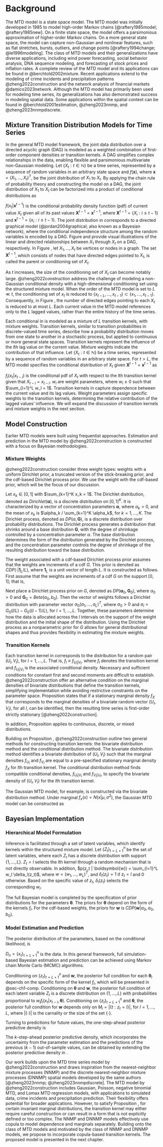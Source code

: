 # Background {#sec-ch1-background}

The MTD model is a state space model. The MTD model was initially developed in 1985 to model high-order Markov chains [@raftery1985model; @raftery1985new]. On a finite state space, the model offers a parsimonious approximation of higher-order Markov chains. On a more general state space, the model can capture non-Gaussian and nonlinear features, such as flat stretches, bursts, outliers, and change points [@raftery1994change; @le1996modeling]. The class of MTD models and their generalizations have diverse applications, including wind power forecasting, social behavior analysis, DNA sequence modeling, and forecasting of stock prices and inflation rates. A complete review of the MTD model and its applications can be found in @berchtold2002mixture. Recent applications extend to the modeling of crime incidents and precipitation patterns @zheng2022construction and the network analysis of financial markets @damico2023network. Although the MTD model has primarily been used for modeling time series, its generalizations has also demonstrated success in modeling spatial data. Some applications within the spatial context can be found in @berchtold2001estimation, @zheng2023nnmp, and @zheng2023nnmpdiscrete. 

## Mixture Transition Distribution Models for Time Series {#mixturetransitiondistributionmodels}

In the general MTD model framework, the joint data distribution over a directed acyclic graph (DAG) is modeled as a weighted combination of first-order component densities or transition kernels. A DAG simplifies complex relationships in the data, enabling flexible and parsimonious  multivariate non-Gaussian modeling. Let $\{ X_t: t \in \mathbb{N} \}$ be a time series, represented by a sequence of random variables in an arbitrary state space and $f(\textbf{x})$, where $\textbf{x} = {(X_1,..., X_t)}^T$, be the joint distribution of $X_1$ to $X_t$. By applying the chain rule of probability theory and constructing the model on a DAG, the joint distribution of $X_1$ to $X_t$ can be factorized into a product of conditional distributions as
```{=latex}
\begin{equation}
f(\textbf{x}) = f(x_1) \prod_{t=2}^t f(x_t | \textbf{x}^{t-1}). 
\label{eq:joint_distribution}
\end{equation}
```

$f(x_t | \textbf{x}^{t-1})$ is the conditional probability density function (pdf) of current value $X_t$ given all of its past values $\textbf{X}^{t-1} = \textbf{x}^{t-1}$, where $\textbf{X}^{t-1} = \{X_i: i \leq t - 1 \}$ and $\textbf{x}^{t-1} = \{x_i: i \leq t - 1 \}$. The joint distribution in \eqref{eq:joint_distribution} corresponds to a directed graphical model (@jordan2004graphical; also known as a Bayesian network), where the conditional independence structure among the random variables is encoded by a DAG. Figure \ref{Linear} and \ref{DAG} provide visual illustrations of the linear and directed relationships between $X_1$ through $X_t$ on a DAG, respectively. In Figure \ref{DAG}, let $X_1, ..., X_t$ be vertices or nodes in a graph. The set $\textbf{X}^{t-1}$, which consists of nodes that have directed edges pointed to $X_t$, is called the parent or conditioning set of $X_t$. 

```{=latex}
% Figure 1
\begin{figure}[htbp]  % Figure environment for adding caption
    \centering     % Center the diagram
    \begin{tikzpicture}[
    item/.style={circle, draw, thick, align=center},  % Style for the nodes (circles)
    itemc/.style={item, on chain, join},             % Style for the nodes in the chain
    start chain=going right,                         % Nodes arranged horizontally
    every join/.style={very thick}           % Style for the arrows (very thick, with arrowheads)
    ]

    % Define the chain of nodes X1 to X4
    \node[itemc] (X1) {$X_1$};
    \node[itemc] (X2) {$X_2$};
    \node[itemc] (X3) {$X_3$};
    \node[itemc] (X4) {$X_4$};
    \node[itemc] (X5) {$X_5$};

    % Add nodes for ... X_t
    \node[right=1em of X5] (dots) {$\dots$};
    \node[item, right=1em of dots] (Xt) {$X_t$}; 

    \end{tikzpicture}
    \caption{Relationships between $X_1, X_2, X_3, X_4, X_5, ..., X_t$. The joint distribution is $f(\textbf{x}) = f(x_1, x_2, x_3, ..., x_t)$.}
    \label{Linear}
\end{figure}
```

```{=latex}
% Figure 2
\begin{figure}[htbp]  
    \centering  
    \begin{tikzpicture}[
    item/.style={circle, draw, thick, align=center},  % Style for the nodes (circles)
    itemc/.style={item, on chain, join},             % Style for the nodes in the chain
    start chain=going right,                         % Nodes arranged horizontally
    every join/.style={very thick},          % Style for the straight arrows
    >={stealth}                                      % Arrowhead style
    ]

    % Define the chain of nodes X1 to X5
    \node[itemc] (X1) {$X_1$};
    \node[itemc] (X2) {$X_2$};
    \node[itemc] (X3) {$X_3$};
    \node[itemc] (X4) {$X_4$};
    \node[itemc] (X5) {$X_5$};

    % Add nodes for ... X_t
    \node[right=1em of X5] (dots) {$\dots$};
    \node[item, right=1em of dots] (Xt) {$X_t$}; 

    % Add curved arrows for the directed relationships
    % X5 has arrows from X1, X2, X3, and X4
    \draw[->, bend left=20, very thick] (X1) to (X5);
    \draw[->, bend left=30, very thick] (X2) to (X5);
    \draw[->, bend left=40, very thick] (X3) to (X5);
    \draw[->, bend left=50, very thick] (X4) to (X5);

    % X4 has arrows from X1, X2, and X3
    \draw[->, bend left=20, very thick] (X1) to (X4);
    \draw[->, bend left=30, very thick] (X2) to (X4);
    \draw[->, bend left=40, very thick] (X3) to (X4);

    % X3 has arrows from X1 and X2
    \draw[->, bend left=30, very thick] (X1) to (X3);
    \draw[->, bend left=40, very thick] (X2) to (X3);

    % X2 has an arrow from X1
    \draw[->, bend left=40, very thick] (X1) to (X2);

    \end{tikzpicture}
    \caption{Directed relationships between $X_1, X_2, X_3, X_4, X_5, ..., X_t$ on a DAG. The joint distribution is factored as $f(\textbf{x}) = f(x_1) f(x_2 | x_1) f(x_3 | x_1, x_2) \cdots f(x_t | x_1, ..., x_{t-1})$.}
    \label{DAG}
\end{figure}
```

As $t$ increases, the size of the conditioning set of $X_t$ can become notably large. @zheng2022construction address the challenge of modeling a non-Gaussian conditional density with a high-dimensional conditioning set using the structured mixture model. When the order of the MTD model is set to $L \ll t$, the conditioning set of $x_t$ is reduced to $\{x_{t-L}, ..., x_{t-1} \} \subset \{x_1, ..., x_{t-1}\}$. Consequently, in Figure \ref{DAG}, the number of directed edges pointing to each $X_t$ is reduced to at most $L$. Each current value in the MTD model references only to the $L$ lagged values, rather than the entire history of the time series. 

Each conditional in \eqref{eq:joint_distribution} is modeled as a mixture of $L$ transition kernels, with mixture weights. Transition kernels, similar to transition probabilities in discrete-valued time series, describe how a probability distribution moves from one state to another in a stochastic process, but applied to continuous or more general state spaces. Transition kernels represent the influence of the $l$th lag value on the current value. Mixture weights indicate the contribution of that influence. Let $\{ X_t: t \in \mathbb{N} \}$ be a time series, represented by a sequence of random variables in an arbitrary state space. For $t > L$, the MTD model specifies the conditional distribution of $X_t$ given $\textbf{X}^{t-1} = \textbf{x}^{t-1}$ as 
```{=latex}
\begin{equation}
f(x_t | \textbf{x}^{t-1}) = \sum_{l=1}^L w_l f_l (x_t | x_{t-l}).
\label{eq:cond_distribution}
\end{equation}
```

$f_l (x_t | x_{t-l})$ is the conditional pdf of $X_t$ with respect to the $l$th transition kernel given that ${X}_{t-l} = {x}_{t-l}$. $w_l$ are weight parameters, where $w_l \geq 0$ such that $\sum_{l=1}^L w_l = 1$. Transition kernels in \eqref{eq:cond_distribution} capture dependence between the current value and its lag values. Weight parameters assign specific weights to the transition kernels, determining the relative contribution of the lagged values' influence. We will expand the discussion of transition kernels and mixture weights in the next section.

## Model Construction {#modelconstruction}

Earlier MTD models were built using frequentist approaches. Estimation and prediction in the MTD model by @zheng2022construction is constructed with a focus on Bayesian methodologies.

### Mixture Weights {#mixtureweight}

@zheng2022construction consider three weight types: weights with a uniform Dirichlet prior, a truncated version of the stick-breaking prior, and the cdf-based Dirichlet process prior. We use the weight with the cdf-based prior, which will be the focus of our discussion.

Let $x_k \in [0, 1]$ with 
$\sum_{k=1}^K x_k = 1$. The Dirichlet distribution, denoted as $Dirichlet(\boldsymbol{\alpha})$, is a discrete distribution on $[0, 1]^K$. It is characterized by a vector of concentration parameters $\boldsymbol{\alpha}$, where $\alpha_k > 0$, and the mean of $x_k$ is $\alpha_k / \sum_{k=1}^K \alpha_k$, for $k=1,...,K$. The Dirichlet process, denoted as $DP(\alpha, \boldsymbol{G})$, is a discrete distribution over probability distributions. The Dirichlet process generates a distribution that shrinks around a base distribution $\boldsymbol{G}$, with the degree of shrinkage controlled by a concentration parameter $\alpha$. The base distribution determines the form of the distribution generated by the Dirichlet process, and the concentration parameter controls the degree of shrinkage of the resulting distribution toward the base distribution. 

The weight associated with a cdf-based Dirichlet process prior assumes that the weights are increments of a cdf $G$. This prior is denoted as $CDP(\cdot | \boldsymbol{1}_L / L)$, where $\boldsymbol{1}_L$ is a unit vector of length $L$. It is constructed as follows. First assume that the weights are increments of a cdf $G$ on the support $[0,1]$; that is,
```{=latex} 
\begin{equation}
w_l = G(l/L) - G((l - 1)/L), \quad l = 1,..., L.   
\end{equation}
```

Next place a Dirichlet process prior on $G$, denoted as $DP(\boldsymbol{\alpha}_0, \boldsymbol{G}_0)$, where $\alpha_0 > 0$ and $\boldsymbol{G}_0 = Beta(a_0, b_0)$. Then the vector of weights follows a Dirichlet distribution with parameter vector $\alpha_0 {(a_1, ..., a_L)}^T$, where $\alpha_0 > 0$ and $a_l = G_0(l/L) - G_0((l - 1)/L)$, for $l = 1,..., L$. Together, these parameters determine how the data is allocated across the $l$ intervals on the support of the weight distribution and the initial shape of the distribution. Using the Dirichlet process as a nonparametric prior for $G$ allows for general distributional shapes and thus provides flexibility in estimating the mixture weights.

### Transition Kernels {#transitionkernels}

Each transition kernel in \ref{eq:cond_distribution} corresponds to the distribution for a random pair
$(U_l, V_l)$, for $l = 1,..., L$. That is, $f_l \equiv f_{U_l | V_l}$, where $f_l$ denotes the transition kernel and $f_{U_l | V_l}$ is the associated conditional density. Necessary and sufficient conditions for constant first and second moments are difficult to establish. @zheng2022construction offer an alternative condition on the marginal densities of bivariate distributions that define the transition kernels, simplifying implementation while avoiding restrictive constraints on the parameter space. Proposition \ref{prop:proposition1} states that if a stationary marginal density $f_X$ that corresponds to the marginal densities of a bivariate random vector $(U_l, V_l)$, for all $l$, can be identified, then the resulting time series is first-order strictly stationary [@zheng2022construction]. 

```{=latex}
\begin{proposition}
\label{prop:proposition1}
Consider a set of bivariate random vectors $(U_l, V_l)$ that takes values in $S \times S \subset \mathbb{R}$, with conditional densities $f_{U_l | V_l}, f_{V_l | U_l}$ and marginal densities $f_U$, $f_V$, for $l = 1,..., L$. Let $w_l \geq 0$, for $l = 1,..., L$, such that $\sum_{l=1}^L w_l = 1$. Consider a time series $\{ X_t: t \in \mathbb{N} \}$, where $X_t \in S$, generated from
\begin{equation}
f(x_t | \textbf{x}^{t-1}) = \sum_{l=1}^L w_l f_{U_l|V_l} (x_t | x_{t-l}), t > L, 
\label{eq:proposition1}
\end{equation}
and from 
\begin{equation} %\begin{align}
f(x_t | \textbf{x}^{t-1}) = \sum_{l=1}^{t-2} w_l f_{U_l|V_l} (x_t | x_{t-l}) + 
\left( 1 - \sum_{k=1}^{t-2} w_k \right) f_{U_{t-1} | V_{t-1}} (x_t|x_1), 2 \leq t \leq L.
\end{equation}   %\end{align}
If a time series satisfies the invariant condition: $X_1 \sim f_X$, and $f_{U_l}(x) = f_{V_l}(x) = f_X(x)$, for all $x \in S$, and for all $l$, then this time time series is first-order strictly stationary with invariant marginal density $f_X$.
\end{proposition}
```

In addition, Proposition \ref{prop:proposition1} applies to continuous, discrete, or mixed distributions. 

Building on Proposition \ref{prop:proposition1}, @zheng2022construction outline two general methods for constructing transition kernels: the bivariate distribution method and the conditional distribution method. The bivariate distribution method identifies a bivariate distribution of $(U_l, V_l)$ such that the marginal densities $f_{U_l}$ and $f_{V_l}$ are equal to a pre-specified stationary marginal density $f_X$ for $l$th transition kernel. The conditional distribution method finds compatible conditional densities, $f_{U_l|V_l}$ and $f_{V_l|U_l}$, to specify the bivariate density of $(U_l, V_l)$ for the $l$th transition kernel.

The Gaussian MTD model, for example, is constructed via the bivariate distribution method. Under marginal $f_x(x) = N(x | \mu, \sigma^2)$, the Gaussian MTD model can be constructed as
```{=latex}
\begin{equation}
f(x_t | \textbf{x}^{t-1}) = \sum_{l=1}^L w_l N(x_t | (1 - \rho_l) \mu + \rho_l x_{t-l}, \sigma^2 (1 - \rho_l^2)). 
\end{equation}
```

## Bayesian Implementation {#bayesianimplementation}

### Hierarchical Model Formulation {#hierarchicalmodelformulation}

Inference is facilitated through a set of latent variables, which identify kernels within the structured mixture model. Let ${\{Z_t\}}_{t=L+1}^n$ be the set of latent variables, where each $Z_t$ has a discrete distribution with support $\{1,...,L\}$. $Z_t = l$ selects the $l$th kernel through a random mechanism that is not directly observable. In addition, $p(z_t | \boldsymbol{w}) = \sum_{l=1}^L w_l \delta_l(z_t)$, where $w = {(w_1,..., w_L)}^T$, and $\delta_l(z_t) = 1$ if $z_t = l$ and $0$ otherwise. Based on the specific value of $z_t$, $\delta_l(z_t)$ selects the corresponding $w_l$.

The full Bayesian model is completed by the specification of prior distributions for the parameters $\boldsymbol{\theta}$. The priors for $\boldsymbol{\theta}$ depend on the form of the kernels $f_l$. For the cdf-based weights, the priors for $\boldsymbol{w}$ is $CDP(\boldsymbol{w} | \alpha_0, a_0, b_0)$.

### Model Estimation and Prediction {#estimationvalidationprediction}

The posterior distribution of the parameters, based on the conditional likelihood, is
```{=latex} 
\begin{equation}
\begin{split}
p(\boldsymbol{w}, \boldsymbol{\theta}, {\{z_t\}}_{t=L+1}^n | D_n) \propto \pi_w(\boldsymbol{w}) \prod_{l=1}^L \pi_l(\boldsymbol{\theta}_l) 
\prod_{t=L+1}^n \Biggl\{ f_{z_t} (x_t | x_{t-z_t}, \boldsymbol{\theta}_{z_t}) \sum_{l=1}^L w_l \delta_l(z_t) \Biggl\}.
\end{split}
\end{equation}
```

$D_n = {\{x_t\}}_{t=L+1}^n$ is the data. In this general framework, full simulation-based Bayesian estimation and prediction can be achieved using Markov chain Monte Carlo (MCMC) algorithms. 

Conditioning on ${\{z_t\}}_{t=L+1}^n$ and $\boldsymbol{w}$, the posterior full condition for each $\boldsymbol{\theta}_l$ depends on the specific form of the kernel $f_l$, which will be presented in @sec-ch1-comp. Conditioning on $\boldsymbol{\theta}$ and $\boldsymbol{w}$, the posterior full condition of each latent variable $Z_t$ is a discrete distribution on $\{1, ..., L\}$ with probabilities proportional to $w_l f_l(x_t | x_{t-l}, \boldsymbol{\theta})$. Conditioning on ${\{z_t\}}_{t=L+1}^n$ and $\boldsymbol{\theta}$, the posterior full condition for $\boldsymbol{w}$ depends only on $M_l = |\{ t: z_t = l \}|$, for $l = 1,..., L$, where $|\{ \cdot \}|$ is the carnality or the size of the set $\{ \cdot \}$.

Turning to predictions for future values, the one-step-ahead posterior predictive density is
```{=latex} 
\begin{equation}
\begin{split}
\label{eq:posteriorpredictive}
p(x_{n+1} | D_n) = \int \int \Biggl\{ \sum_{l=1}^L w_l f_l (x_{n+1} | x_{n + 1 - l}, \boldsymbol{\theta}_l) \Biggl\} 
p(\boldsymbol{\theta} , \boldsymbol{w} | D_n) d \boldsymbol{\theta} d \boldsymbol{w}.
\end{split}
\end{equation}
```

The $k$-step-ahead posterior predictive density, which incorporates the uncertainty from the parameter estimation and the predictions of the previous $(k-1)$ out-of-sample values, can be obtained by extending the posterior predictive density in \ref{eq:posteriorpredictive}. 

Our work builds upon the MTD time series model by @zheng2022construction and draws inspiration from the nearest-neighbor mixture processes (NNMP) and the discrete nearest-neighbor mixture processes (DNNMP) spatial models developed by the same authors [@zheng2023nnmp; @zheng2023nnmpdiscrete]. The MTD model by @zheng2022construction includes Gaussian, Poisson, negative binomial MTD, and Lomax MTD regression models, with applications to simulated data, crime incidents and precipitation prediction. Their flexibility offers potential for broader applications. However, to satisfy Proposition \ref{prop:proposition1}, for certain invariant marginal distributions, the transition kernel may either require careful construction or can result in a form that is not explicitly defined or too complex. The NNMP and DNNMP models effectively use copula to model dependence and marginals separately. Building onto the class of MTD models and motivated by the class of NNMP and DNNMP models, we propose to incorporate copula-based transition kernels. The proposed model is presented in the next chapter.